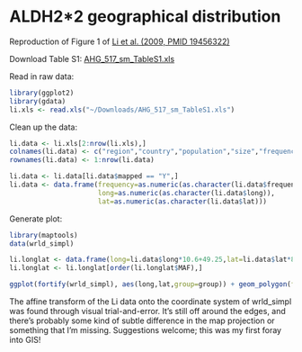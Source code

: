 ALDH2*2 geographical distribution
========================================================

Reproduction of Figure 1 of [Li et al. (2009, PMID 19456322)](http://onlinelibrary.wiley.com/doi/10.1111/j.1469-1809.2009.00517.x/full)

Download Table S1: [AHG_517_sm_TableS1.xls](http://onlinelibrary.wiley.com/store/10.1111/j.1469-1809.2009.00517.x/asset/supinfo/AHG_517_sm_TableS1.xls?v=1&s=7dfc563481db0167f59bc061e992d590409d207b)

Read in raw data:

```r
library(ggplot2)
library(gdata)
li.xls <- read.xls("~/Downloads/AHG_517_sm_TableS1.xls")
```

Clean up the data:

```r
li.data <- li.xls[2:nrow(li.xls),]
colnames(li.data) <- c("region","country","population","size","frequency","long","lat","mapped","reference")
rownames(li.data) <- 1:nrow(li.data)

li.data <- li.data[li.data$mapped == "Y",]
li.data <- data.frame(frequency=as.numeric(as.character(li.data$frequency)),
                      long=as.numeric(as.character(li.data$long)),
                      lat=as.numeric(as.character(li.data$lat)))
```

Generate plot:

```r
library(maptools)
data(wrld_simpl)

li.longlat <- data.frame(long=li.data$long*10.6+49.25,lat=li.data$lat*8.8-5.4,MAF=li.data$frequency)
li.longlat <- li.longlat[order(li.longlat$MAF),]

ggplot(fortify(wrld_simpl), aes(long,lat,group=group)) + geom_polygon(fill="darkgrey") + geom_path() + coord_cartesian(xlim=c(70,150),ylim=c(15,55)) + geom_point(data=li.longlat, aes(long,lat,color=MAF,group=NA), size=4) + scale_color_gradient(low='white',high='red') + xlab('longitude') + ylab('latitude')
```

The affine transform of the Li data onto the coordinate system of wrld_simpl was found through visual trial-and-error. It's still off around the edges, and there's probably some kind of subtle difference in the map projection or something that I'm missing. Suggestions welcome; this was my first foray into GIS!